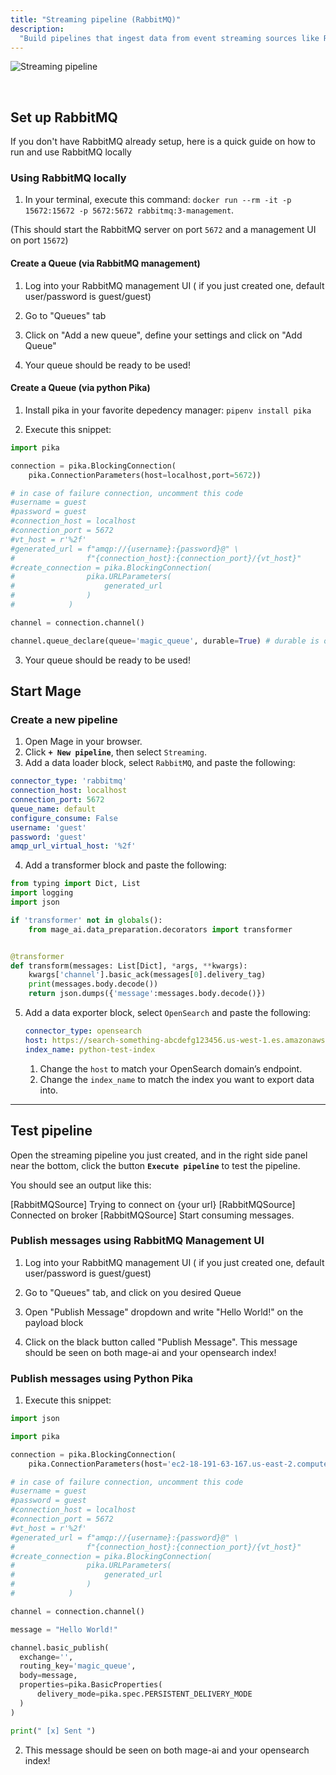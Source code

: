 ```yaml
---
title: "Streaming pipeline (RabbitMQ)"
description:
  "Build pipelines that ingest data from event streaming sources like RabbitMQ."
---
```


<img
  alt="Streaming pipeline"
  src="https://i.gifer.com/4Ze9.gif"
/>

<br />


## Set up RabbitMQ
If you don't have RabbitMQ already setup, here is a quick guide on how to run and
use RabbitMQ locally

### Using RabbitMQ locally

1. In your terminal, execute this command:
  `docker run --rm -it -p 15672:15672 -p 5672:5672 rabbitmq:3-management`.

(This should start the RabbitMQ server on port `5672` and a management UI on port `15672`)

#### Create a Queue (via RabbitMQ management)

1. Log into your RabbitMQ management UI ( if you just created one, default user/password is guest/guest)

2. Go to "Queues" tab

3. Click on "Add a new queue", define your settings and click on "Add Queue"

4. Your queue should be ready to be used!

#### Create a Queue (via python Pika)

1. Install pika in your favorite depedency manager:
`pipenv install pika`

2. Execute this snippet:
```Python
import pika

connection = pika.BlockingConnection(
    pika.ConnectionParameters(host=localhost,port=5672))

# in case of failure connection, uncomment this code
#username = guest
#password = guest
#connection_host = localhost
#connection_port = 5672
#vt_host = r'%2f'
#generated_url = f"amqp://{username}:{password}@" \
#                f"{connection_host}:{connection_port}/{vt_host}"
#create_connection = pika.BlockingConnection(
#                pika.URLParameters(
#                    generated_url
#                )
#            )

channel = connection.channel()

channel.queue_declare(queue='magic_queue', durable=True) # durable is optional

```

3. Your queue should be ready to be used!

## Start Mage

### Create a new pipeline
1. Open Mage in your browser.
2. Click <b>`+ New pipeline`</b>, then select `Streaming`.
3. Add a data loader block, select `RabbitMQ`, and paste the following:
```yaml
connector_type: 'rabbitmq'
connection_host: localhost
connection_port: 5672
queue_name: default
configure_consume: False
username: 'guest'
password: 'guest'
amqp_url_virtual_host: '%2f'
```

4. Add a transformer block and paste the following:
```python
from typing import Dict, List
import logging
import json

if 'transformer' not in globals():
    from mage_ai.data_preparation.decorators import transformer


@transformer
def transform(messages: List[Dict], *args, **kwargs):
    kwargs['channel'].basic_ack(messages[0].delivery_tag)
    print(messages.body.decode())
    return json.dumps({'message':messages.body.decode()})
```
5. Add a data exporter block, select `OpenSearch` and paste the following:
   ```yaml
   connector_type: opensearch
   host: https://search-something-abcdefg123456.us-west-1.es.amazonaws.com/
   index_name: python-test-index
   ```
   1. Change the `host` to match your OpenSearch domain’s endpoint.
   1. Change the `index_name` to match the index you want to export data into.

---
## Test pipeline

Open the streaming pipeline you just created, and in the right side panel near
the bottom, click the button <b>`Execute pipeline`</b> to test the pipeline.

You should see an output like this:

[RabbitMQSource] Trying to connect on {your url}
[RabbitMQSource] Connected on broker
[RabbitMQSource] Start consuming messages.

### Publish messages using RabbitMQ Management UI

1. Log into your RabbitMQ management UI ( if you just created one, default user/password is guest/guest)

2. Go to "Queues" tab, and click on you desired Queue

3. Open "Publish Message" dropdown and write "Hello World!" on the payload block

4. Click on the black button called "Publish Message". This message should be seen on both mage-ai and your opensearch index!


### Publish messages using Python Pika

1. Execute this snippet:
```python
import json

import pika

connection = pika.BlockingConnection(
    pika.ConnectionParameters(host='ec2-18-191-63-167.us-east-2.compute.amazonaws.com',port=5672))

# in case of failure connection, uncomment this code
#username = guest
#password = guest
#connection_host = localhost
#connection_port = 5672
#vt_host = r'%2f'
#generated_url = f"amqp://{username}:{password}@" \
#                f"{connection_host}:{connection_port}/{vt_host}"
#create_connection = pika.BlockingConnection(
#                pika.URLParameters(
#                    generated_url
#                )
#            )

channel = connection.channel()

message = "Hello World!"

channel.basic_publish(
  exchange='',
  routing_key='magic_queue',
  body=message,
  properties=pika.BasicProperties(
      delivery_mode=pika.spec.PERSISTENT_DELIVERY_MODE
  )
)

print(" [x] Sent ")
```
2. This message should be seen on both mage-ai and your opensearch index!